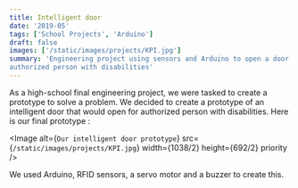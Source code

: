 ```yaml
---
title: Intelligent door
date: '2019-05'
tags: ['School Projects', 'Arduino']
draft: false
images: ['/static/images/projects/KPI.jpg']
summary: 'Engineering project using sensors and Arduino to open a door for
authorized person with disabilities'
---
```


As a high-school final engineering project, we were tasked to create a
prototype to solve a problem. We decided to create a prototype of an
intelligent door that would open for authorized person with disabilities.
Here is our final prototype :

<Image
  alt={`Our intelligent door prototype`}
  src={`/static/images/projects/KPI.jpg`}
  width={1038/2}
  height={692/2}
  priority
/>

We used Arduino, RFID sensors, a servo motor and a buzzer to create this.


